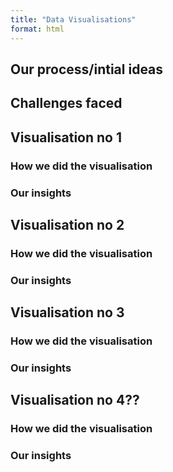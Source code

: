 ```yaml
---
title: "Data Visualisations"
format: html
---
```


## Our process/intial ideas

## Challenges faced

## Visualisation no 1

### How we did the visualisation

### Our insights

## Visualisation no 2

### How we did the visualisation

### Our insights

## Visualisation no 3

### How we did the visualisation

### Our insights

## Visualisation no 4??

### How we did the visualisation

### Our insights